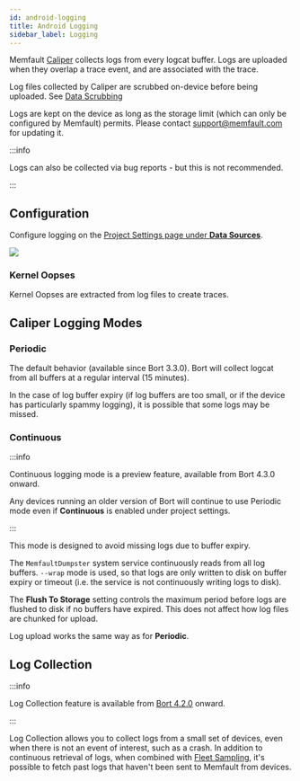 ```yaml
---
id: android-logging
title: Android Logging
sidebar_label: Logging
---
```


Memfault [Caliper](android-bort#memfault-caliper) collects logs from every
logcat buffer. Logs are uploaded when they overlap a trace event, and are
associated with the trace.

Log files collected by Caliper are scrubbed on-device before being uploaded. See
[Data Scrubbing](android-data-scrubbing)

Logs are kept on the device as long as the storage limit (which can only be
configured by Memfault) permits. Please contact support@memfault.com for
updating it.

:::info

Logs can also be collected via bug reports - but this is not recommended.

:::

## Configuration

Configure logging on the
[Project Settings page under **Data Sources**](https://app.memfault.com/organizations/-/projects/-/settings/data-sources).

![](/img/docs/android/android-logging-config.png)

### Kernel Oopses

Kernel Oopses are extracted from log files to create traces.

## Caliper Logging Modes

### Periodic

The default behavior (available since Bort 3.3.0). Bort will collect logcat from
all buffers at a regular interval (15 minutes).

In the case of log buffer expiry (if log buffers are too small, or if the device
has particularly spammy logging), it is possible that some logs may be missed.

### Continuous

:::info

Continuous logging mode is a preview feature, available from Bort 4.3.0 onward.

Any devices running an older version of Bort will continue to use Periodic mode
even if **Continuous** is enabled under project settings.

:::

This mode is designed to avoid missing logs due to buffer expiry.

The `MemfaultDumpster` system service continuously reads from all log buffers.
`--wrap` mode is used, so that logs are only written to disk on buffer expiry or
timeout (i.e. the service is not continuously writing logs to disk).

The **Flush To Storage** setting controls the maximum period before logs are
flushed to disk if no buffers have expired. This does not affect how log files
are chunked for upload.

Log upload works the same way as for **Periodic**.

## Log Collection

:::info

Log Collection feature is available from
[Bort 4.2.0](https://github.com/memfault/bort/blob/master/CHANGELOG.md#v420---september-14th-2022)
onward.

:::

Log Collection allows you to collect logs from a small set of devices, even when
there is not an event of interest, such as a crash. In addition to continuous
retrieval of logs, when combined with
[Fleet Sampling](/docs/platform/fleet-sampling#log-collection), it's possible to
fetch past logs that haven't been sent to Memfault from devices.
